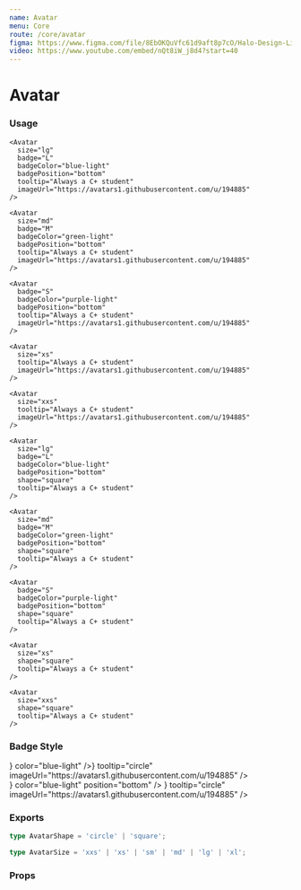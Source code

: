 ```yaml
---
name: Avatar
menu: Core
route: /core/avatar
figma: https://www.figma.com/file/8EbOKQuVfc61d9aft8p7cO/Halo-Design-Library?node-id=163%3A528
video: https://www.youtube.com/embed/nQt8iW_j8d4?start=40
---
```



# Avatar

### Usage

<Playground>
  <div className="space-x-8 mb-8">
    <InterfaceHeader title="Circle" byline="for individual people" section flow />
    <Avatar
      size="xl"
      badge="XL"
      badgeColor="orange-light"
      badgePosition="bottom"
      tooltip="Always a C+ student"
      imageUrl="https://avatars1.githubusercontent.com/u/194885"
    />

    <Avatar
      size="lg"
      badge="L"
      badgeColor="blue-light"
      badgePosition="bottom"
      tooltip="Always a C+ student"
      imageUrl="https://avatars1.githubusercontent.com/u/194885"
    />

    <Avatar
      size="md"
      badge="M"
      badgeColor="green-light"
      badgePosition="bottom"
      tooltip="Always a C+ student"
      imageUrl="https://avatars1.githubusercontent.com/u/194885"
    />

    <Avatar
      badge="S"
      badgeColor="purple-light"
      badgePosition="bottom"
      tooltip="Always a C+ student"
      imageUrl="https://avatars1.githubusercontent.com/u/194885"
    />

    <Avatar
      size="xs"
      tooltip="Always a C+ student"
      imageUrl="https://avatars1.githubusercontent.com/u/194885"
    />

    <Avatar
      size="xxs"
      tooltip="Always a C+ student"
      imageUrl="https://avatars1.githubusercontent.com/u/194885"
    />

  </div>
  <div className="space-x-8">
    <InterfaceHeader title="Square" byline="for startups / entities" section flow />
    <Avatar
      size="xl"
      badge="XL"
      badgeColor="orange-light"
      shape="square"
      badgePosition="bottom"
      tooltip="Always a C+ student"
    />

    <Avatar
      size="lg"
      badge="L"
      badgeColor="blue-light"
      badgePosition="bottom"
      shape="square"
      tooltip="Always a C+ student"
    />

    <Avatar
      size="md"
      badge="M"
      badgeColor="green-light"
      badgePosition="bottom"
      shape="square"
      tooltip="Always a C+ student"
    />

    <Avatar
      badge="S"
      badgeColor="purple-light"
      badgePosition="bottom"
      shape="square"
      tooltip="Always a C+ student"
    />

    <Avatar
      size="xs"
      shape="square"
      tooltip="Always a C+ student"
    />

    <Avatar
      size="xxs"
      shape="square"
      tooltip="Always a C+ student"
    />

  </div>
</Playground>

### Badge Style

<Playground>
  <InterfaceHeader title="Top" section flow />
  <div className="space-x-8">
    <Avatar
      size="xl"
      badge={<Badge icon={<BookmarkOutlineIcon />} color="blue-light" />}
      tooltip="circle"
      imageUrl="https://avatars1.githubusercontent.com/u/194885"
    />
    <Avatar
      size="lg"
      badge="cl"
      badgeColor="blue-light"
      tooltip="circle"
      imageUrl="https://avatars1.githubusercontent.com/u/194885"
    />
    <Avatar
      size="lg"
      badge="sq"
      badgeColor="blue-light"
      badgeShape="square"
      tooltip="square"
      imageUrl="https://avatars1.githubusercontent.com/u/194885"
    />
  </div>
  <InterfaceHeader title="Bottom" section flow />
  <div className="space-x-8">
    <Avatar
      size="xl"
      badge={
        <Badge
          icon={<BookmarkOutlineIcon />}
          color="blue-light"
          position="bottom"
        />
      }
      tooltip="circle"
      imageUrl="https://avatars1.githubusercontent.com/u/194885"
    />
    <Avatar
      size="lg"
      badge="Cl"
      badgeColor="blue-light"
      badgePosition="bottom"
      tooltip="circle"
      imageUrl="https://avatars1.githubusercontent.com/u/194885"
    />
    <Avatar
      size="lg"
      badge="Sq"
      badgeColor="blue-light"
      badgeShape="square"
      badgePosition="bottom"
      tooltip="square"
      imageUrl="https://avatars1.githubusercontent.com/u/194885"
    />
  </div>
</Playground>

### Exports

```ts
type AvatarShape = 'circle' | 'square';

type AvatarSize = 'xxs' | 'xs' | 'sm' | 'md' | 'lg' | 'xl';
```

### Props

<Props of={Avatar} />
